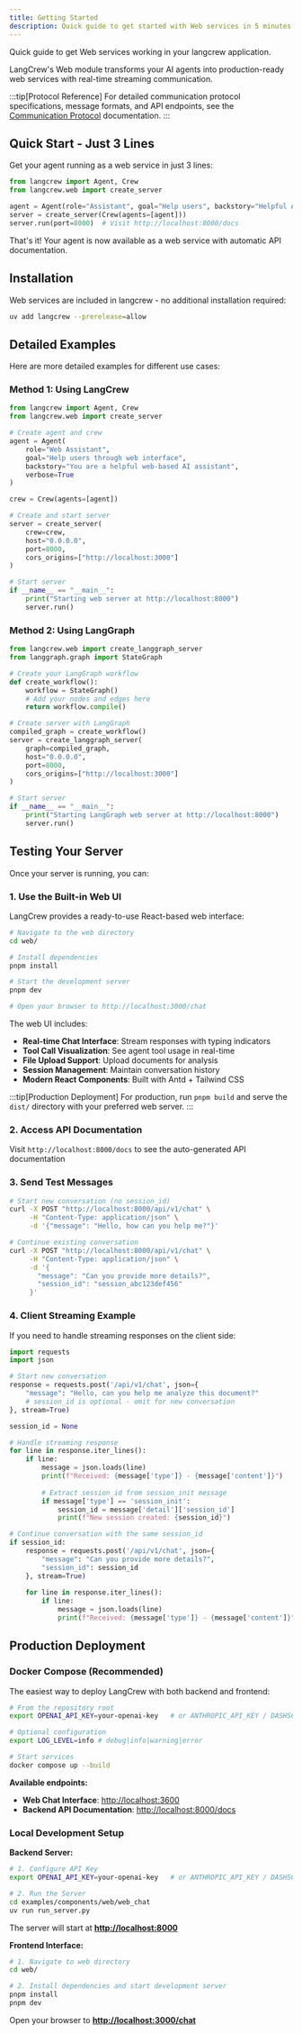 ```yaml
---
title: Getting Started
description: Quick guide to get started with Web services in 5 minutes
---
```


Quick guide to get Web services working in your langcrew application.

LangCrew's Web module transforms your AI agents into production-ready web services with real-time streaming communication.

:::tip[Protocol Reference]
For detailed communication protocol specifications, message formats, and API endpoints, see the [Communication Protocol](/guides/web/protocol) documentation.
:::

## Quick Start - Just 3 Lines

Get your agent running as a web service in just 3 lines:

```python
from langcrew import Agent, Crew
from langcrew.web import create_server

agent = Agent(role="Assistant", goal="Help users", backstory="Helpful AI")
server = create_server(Crew(agents=[agent]))
server.run(port=8000)  # Visit http://localhost:8000/docs
```

That's it! Your agent is now available as a web service with automatic API documentation.

## Installation

Web services are included in langcrew - no additional installation required:

```bash
uv add langcrew --prerelease=allow
```

## Detailed Examples

Here are more detailed examples for different use cases:

### Method 1: Using LangCrew

```python
from langcrew import Agent, Crew
from langcrew.web import create_server

# Create agent and crew
agent = Agent(
    role="Web Assistant",
    goal="Help users through web interface",
    backstory="You are a helpful web-based AI assistant",
    verbose=True
)

crew = Crew(agents=[agent])

# Create and start server
server = create_server(
    crew=crew,
    host="0.0.0.0",
    port=8000,
    cors_origins=["http://localhost:3000"]
)

# Start server
if __name__ == "__main__":
    print("Starting web server at http://localhost:8000")
    server.run()
```

### Method 2: Using LangGraph

```python
from langcrew.web import create_langgraph_server
from langgraph.graph import StateGraph

# Create your LangGraph workflow
def create_workflow():
    workflow = StateGraph()
    # Add your nodes and edges here
    return workflow.compile()

# Create server with LangGraph
compiled_graph = create_workflow()
server = create_langgraph_server(
    graph=compiled_graph,
    host="0.0.0.0",
    port=8000,
    cors_origins=["http://localhost:3000"]
)

# Start server
if __name__ == "__main__":
    print("Starting LangGraph web server at http://localhost:8000")
    server.run()
```

## Testing Your Server

Once your server is running, you can:

### 1. Use the Built-in Web UI

LangCrew provides a ready-to-use React-based web interface:

```bash
# Navigate to the web directory
cd web/

# Install dependencies
pnpm install

# Start the development server
pnpm dev

# Open your browser to http://localhost:3000/chat
```

The web UI includes:

- **Real-time Chat Interface**: Stream responses with typing indicators
- **Tool Call Visualization**: See agent tool usage in real-time
- **File Upload Support**: Upload documents for analysis
- **Session Management**: Maintain conversation history
- **Modern React Components**: Built with Antd + Tailwind CSS

:::tip[Production Deployment]
For production, run `pnpm build` and serve the `dist/` directory with your preferred web server.
:::

### 2. Access API Documentation

Visit `http://localhost:8000/docs` to see the auto-generated API documentation

### 3. Send Test Messages

```bash
# Start new conversation (no session_id)
curl -X POST "http://localhost:8000/api/v1/chat" \
     -H "Content-Type: application/json" \
     -d '{"message": "Hello, how can you help me?"}'

# Continue existing conversation
curl -X POST "http://localhost:8000/api/v1/chat" \
     -H "Content-Type: application/json" \
     -d '{
       "message": "Can you provide more details?",
       "session_id": "session_abc123def456"
     }'
```

### 4. Client Streaming Example

If you need to handle streaming responses on the client side:

```python
import requests
import json

# Start new conversation
response = requests.post('/api/v1/chat', json={
    "message": "Hello, can you help me analyze this document?"
    # session_id is optional - omit for new conversation
}, stream=True)

session_id = None

# Handle streaming response
for line in response.iter_lines():
    if line:
        message = json.loads(line)
        print(f"Received: {message['type']} - {message['content']}")
        
        # Extract session_id from session_init message
        if message['type'] == 'session_init':
            session_id = message['detail']['session_id']
            print(f"New session created: {session_id}")

# Continue conversation with the same session_id
if session_id:
    response = requests.post('/api/v1/chat', json={
        "message": "Can you provide more details?",
        "session_id": session_id
    }, stream=True)
    
    for line in response.iter_lines():
        if line:
            message = json.loads(line)
            print(f"Received: {message['type']} - {message['content']}")
```

## Production Deployment

### Docker Compose (Recommended)

The easiest way to deploy LangCrew with both backend and frontend:

```bash
# From the repository root
export OPENAI_API_KEY=your-openai-key   # or ANTHROPIC_API_KEY / DASHSCOPE_API_KEY

# Optional configuration
export LOG_LEVEL=info # debug|info|warning|error

# Start services
docker compose up --build
```

**Available endpoints:**

- **Web Chat Interface**: [http://localhost:3600](http://localhost:3600)
- **Backend API Documentation**: [http://localhost:8000/docs](http://localhost:8000/docs)

### Local Development Setup

**Backend Server:**

```bash
# 1. Configure API Key
export OPENAI_API_KEY=your-openai-key   # or ANTHROPIC_API_KEY / DASHSCOPE_API_KEY

# 2. Run the Server
cd examples/components/web/web_chat
uv run run_server.py
```

The server will start at **[http://localhost:8000](http://localhost:8000)**

**Frontend Interface:**

```bash
# 1. Navigate to web directory
cd web/

# 2. Install dependencies and start development server
pnpm install
pnpm dev
```

Open your browser to **[http://localhost:3000/chat](http://localhost:3000/chat)**

